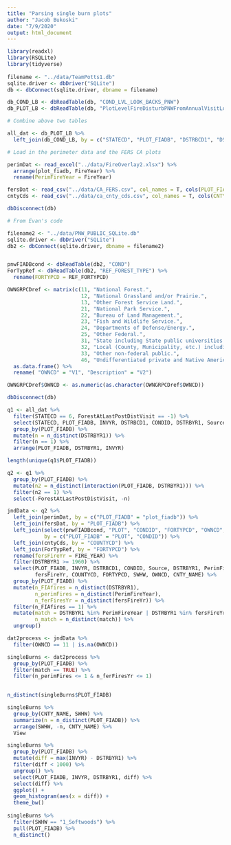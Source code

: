 ```yaml
---
title: "Parsing single burn plots"
author: "Jacob Bukoski"
date: "7/9/2020"
output: html_document
---
```

```r

library(readxl)
library(RSQLite)
library(tidyverse)
  
filename <- "../data/TeamPotts1.db"
sqlite.driver <- dbDriver("SQLite")
db <- dbConnect(sqlite.driver, dbname = filename)

db_COND_LB <- dbReadTable(db, "COND_LVL_LOOK_BACKS_PNW")
db_PLOT_LB <- dbReadTable(db, "PlotLevelFireDisturbPNWFromAnnualVisitLookbacks")

# Combine above two tables

all_dat <- db_PLOT_LB %>%
  left_join(db_COND_LB, by = c("STATECD", "PLOT_FIADB", "DSTRBCD1", "DSTRBYR1", "INTENSITY"))

# Load in the perimeter data and the FERS CA plots

perimDat <- read_excel("../data/FireOverlay2.xlsx") %>%
  arrange(plot_fiadb, FireYear) %>%
  rename(PerimFireYear = FireYear)

fersDat <- read_csv("../data/CA_FERS.csv", col_names = T, cols(PLOT_FIADB = col_double(), FIRE_YEAR = col_double()))
cntyCds <- read_csv("../data/ca_cnty_cds.csv", col_names = T, cols(CNTY_NAME = col_character(), COUNTYCD = col_double()))

dbDisconnect(db)

```

```r

# From Evan's code

filename2 <- "../data/PNW_PUBLIC_SQLite.db"
sqlite.driver <- dbDriver("SQLite")
db2 <- dbConnect(sqlite.driver, dbname = filename2)


pnwFIADBcond <- dbReadTable(db2, "COND")
ForTypRef <- dbReadTable(db2, "REF_FOREST_TYPE") %>% 
  rename(FORTYPCD = REF_FORTYPCD)

OWNGRPCDref <- matrix(c(11, "National Forest.", 
                        12, "National Grassland and/or Prairie.", 
                        13, "Other Forest Service Land.", 
                        21, "National Park Service.", 
                        22, "Bureau of Land Management.", 
                        23, "Fish and Wildlife Service.", 
                        24, "Departments of Defense/Energy.", 
                        25, "Other Federal.", 
                        31, "State including State public universities.", 
                        32, "Local (County, Municipality, etc.) including water authorities.", 
                        33, "Other non-federal public.", 
                        46, "Undifferentiated private and Native American."), ncol = 2, byrow = TRUE) %>% 
  as.data.frame() %>% 
  rename( "OWNCD" = "V1", "Description" = "V2") 

OWNGRPCDref$OWNCD <- as.numeric(as.character(OWNGRPCDref$OWNCD))

dbDisconnect(db)

```

```r

q1 <- all_dat %>%
  filter(STATECD == 6, ForestAtLastPostDistVisit == -1) %>%
  select(STATECD, PLOT_FIADB, INVYR, DSTRBCD1, CONDID, DSTRBYR1, Source, ForestAtLastPostDistVisit) %>%
  group_by(PLOT_FIADB) %>%
  mutate(n = n_distinct(DSTRBYR1)) %>%
  filter(n == 1) %>%
  arrange(PLOT_FIADB, DSTRBYR1, INVYR)

length(unique(q1$PLOT_FIADB))

q2 <- q1 %>%
  group_by(PLOT_FIADB) %>%
  mutate(n2 = n_distinct(interaction(PLOT_FIADB, DSTRBYR1))) %>%
  filter(n2 == 1) %>%
  select(-ForestAtLastPostDistVisit, -n)

```

```r

jndData <- q2 %>%
  left_join(perimDat, by = c("PLOT_FIADB" = "plot_fiadb")) %>%
  left_join(fersDat, by = "PLOT_FIADB") %>%
  left_join(select(pnwFIADBcond, "PLOT", "CONDID", "FORTYPCD", "OWNCD", "COUNTYCD"), 
            by = c("PLOT_FIADB" = "PLOT", "CONDID")) %>%
  left_join(cntyCds, by = "COUNTYCD") %>%
  left_join(ForTypRef, by = "FORTYPCD") %>%
  rename(fersFireYr = FIRE_YEAR) %>%
  filter(DSTRBYR1 >= 1960) %>%
  select(PLOT_FIADB, INVYR, DSTRBCD1, CONDID, Source, DSTRBYR1, PerimFireYear, 
         fersFireYr, COUNTYCD, FORTYPCD, SWHW, OWNCD, CNTY_NAME) %>%
  group_by(PLOT_FIADB) %>%
  mutate(n_FIAfires = n_distinct(DSTRBYR1),
         n_perimFires = n_distinct(PerimFireYear),
         n_ferFiresYr = n_distinct(fersFireYr)) %>%
  filter(n_FIAfires == 1) %>%
  mutate(match = DSTRBYR1 %in% PerimFireYear | DSTRBYR1 %in% fersFireYr,
         n_match = n_distinct(match)) %>%
  ungroup()

dat2process <- jndData %>%
  filter(OWNCD == 11 | is.na(OWNCD))

```

```r

singleBurns <- dat2process %>%
  group_by(PLOT_FIADB) %>%
  filter(match == TRUE) %>%
  filter(n_perimFires <= 1 & n_ferFiresYr <= 1)
  

n_distinct(singleBurns$PLOT_FIADB)

singleBurns %>%
  group_by(CNTY_NAME, SWHW) %>%
  summarize(n = n_distinct(PLOT_FIADB)) %>%
  arrange(SWHW, -n, CNTY_NAME) %>%
  View

singleBurns %>%
  group_by(PLOT_FIADB) %>%
  mutate(diff = max(INVYR) - DSTRBYR1) %>%
  filter(diff < 1000) %>%
  ungroup() %>%
  select(PLOT_FIADB, INVYR, DSTRBYR1, diff) %>%
  select(diff) %>%
  ggplot() +
  geom_histogram(aes(x = diff)) +
  theme_bw()
  
singleBurns %>%
  filter(SWHW == "1_Softwoods") %>%
  pull(PLOT_FIADB) %>%
  n_distinct()

```
